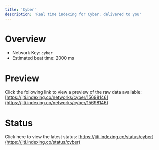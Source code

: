 ```yaml
---
title: 'Cyber'
description: 'Real time indexing for Cyber; delivered to you'
---
```


# Overview
- Network Key: `cyber`
- Estimated beat time: 2000 ms

# Preview
Click the following link to view a preview of the raw data available: [https://jiti.indexing.co/networks/cyber/15698146](https://jiti.indexing.co/networks/cyber/15698146)

# Status
Click here to view the latest status: [https://jiti.indexing.co/status/cyber](https://jiti.indexing.co/status/cyber)
